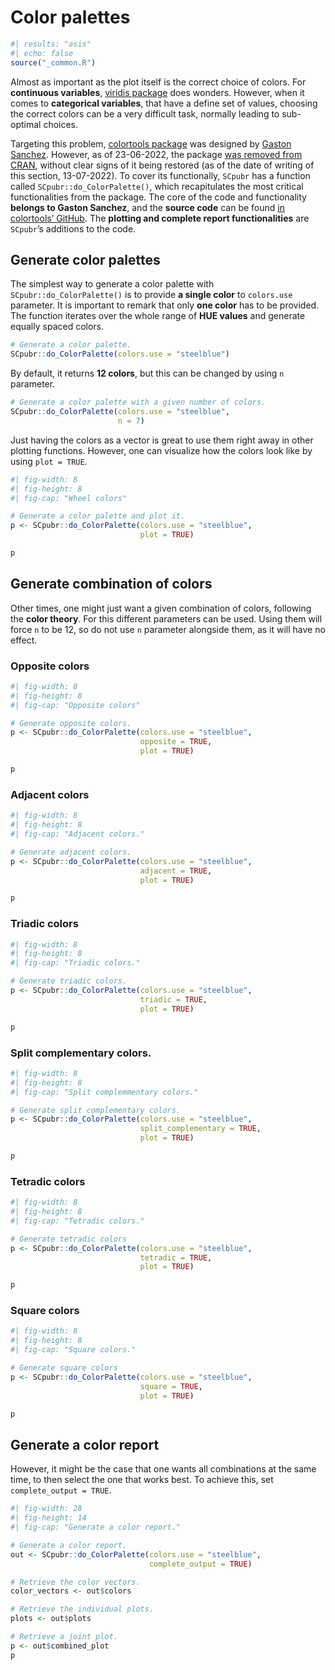 # Color palettes {.unnumbered}

```r
#| results: "asis"
#| echo: false
source("_common.R")
```

Almost as important as the plot itself is the correct choice of colors. For **continuous variables**, [viridis package](https://cran.r-project.org/web/packages/viridis/vignettes/intro-to-viridis.html) does wonders. However, when it comes to **categorical variables**, that have a define set of values, choosing the correct colors can be a very difficult task, normally leading to sub-optimal choices.

Targeting this problem, [colortools package](https://rpubs.com/gaston/colortools) was designed by [Gaston Sanchez](https://www.gastonsanchez.com/). However, as of 23-06-2022, the package [was removed from CRAN](https://cran.r-project.org/web/packages/colortools/index.html), without clear signs of it being restored (as of the date of writing of this section, 13-07-2022). To cover its functionally, `SCpubr` has a function called `SCpubr::do_ColorPalette()`, which recapitulates the most critical functionalities from the package. The core of the code and functionality **belongs to Gaston Sanchez**, and the **source code** can be found [in colortools' GitHub](https://github.com/microsoft/terminal/tree/main/src/tools/ColorTool). The **plotting  and complete report functionalities** are `SCpubr`'s additions to the code.

## Generate color palettes

The simplest way to generate a color palette with `SCpubr::do_ColorPalette()` is to provide **a single color** to `colors.use` parameter. It is important to remark that only **one color** has to be provided. The function iterates over the whole range of **HUE values** and generate equally spaced colors.

```r
# Generate a color palette.
SCpubr::do_ColorPalette(colors.use = "steelblue")
```

By default, it returns **12 colors**, but this can be changed by using `n` parameter.

```r
# Generate a color palette with a given number of colors.
SCpubr::do_ColorPalette(colors.use = "steelblue",
                        n = 7)
```

Just having the colors as a vector is great to use them right away in other plotting functions. However, one can visualize how the colors look like by using `plot = TRUE`.

```r
#| fig-width: 8
#| fig-height: 8
#| fig-cap: "Wheel colors"

# Generate a color palette and plot it.
p <- SCpubr::do_ColorPalette(colors.use = "steelblue",
                             plot = TRUE)

p
```

## Generate combination of colors

Other times, one might just want a given combination of colors, following the **color theory**. For this different parameters can be used. Using them will force `n` to be 12, so do not use `n` parameter alongside them, as it will have no effect.

### Opposite colors

```r
#| fig-width: 8
#| fig-height: 8
#| fig-cap: "Opposite colors"

# Generate opposite colors.
p <- SCpubr::do_ColorPalette(colors.use = "steelblue",
                             opposite = TRUE,
                             plot = TRUE)

p
```

### Adjacent colors

```r
#| fig-width: 8
#| fig-height: 8
#| fig-cap: "Adjacent colors."

# Generate adjacent colors.
p <- SCpubr::do_ColorPalette(colors.use = "steelblue",
                             adjacent = TRUE,
                             plot = TRUE)

p
```

### Triadic colors

```r
#| fig-width: 8
#| fig-height: 8
#| fig-cap: "Triadic colors."

# Generate triadic colors.
p <- SCpubr::do_ColorPalette(colors.use = "steelblue",
                             triadic = TRUE,
                             plot = TRUE)

p
```

### Split complementary colors.

```r
#| fig-width: 8
#| fig-height: 8
#| fig-cap: "Split complemmentary colors."

# Generate split complementary colors.
p <- SCpubr::do_ColorPalette(colors.use = "steelblue",
                             split_complementary = TRUE,
                             plot = TRUE)

p
```

### Tetradic colors

```r
#| fig-width: 8
#| fig-height: 8
#| fig-cap: "Tetradic colors."

# Generate tetradic colors
p <- SCpubr::do_ColorPalette(colors.use = "steelblue",
                             tetradic = TRUE,
                             plot = TRUE)

p
```


### Square colors

```r
#| fig-width: 8
#| fig-height: 8
#| fig-cap: "Square colors."

# Generate square colors
p <- SCpubr::do_ColorPalette(colors.use = "steelblue",
                             square = TRUE,
                             plot = TRUE)

p
```

## Generate a color report

However, it might be the case that one wants all combinations at the same time, to then select the one that works best. To achieve this, set `complete_output = TRUE`.

```r
#| fig-width: 28
#| fig-height: 14
#| fig-cap: "Generate a color report."

# Generate a color report.
out <- SCpubr::do_ColorPalette(colors.use = "steelblue",
                               complete_output = TRUE)

# Retrieve the color vectors.
color_vectors <- out$colors

# Retrieve the individual plots.
plots <- out$plots

# Retrieve a joint plot.
p <- out$combined_plot
p
```
